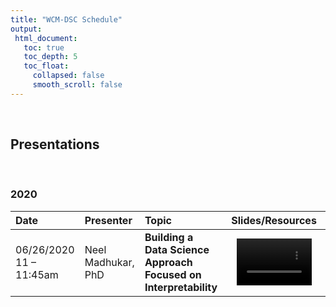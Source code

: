 ```yaml
---
title: "WCM-DSC Schedule"
output:
 html_document:
   toc: true
   toc_depth: 5
   toc_float:
     collapsed: false
     smooth_scroll: false
---
```


<br>

## Presentations {.tabset .tabset-fade .tabset-pills}

<br>

### 2020

| Date      | Presenter  | Topic | Slides/Resources  |                                         
|:-------------------------|:--------------------|:------------------------|:----------------------------------------:|
| 06/26/2020 11 -- 11:45am | Neel Madhukar, PhD | <strong>Building a Data Science Approach Focused on Interpretability</strong> | [<i class="fas fa-desktop fa-lg"></i>](file_resources/Guest_speaker_Neel_Madhukar.pdf)   <video src="file_resources/DS_June_26_Speaker_Meeting.mp4" width="120" height="75" controls preload></video> |


